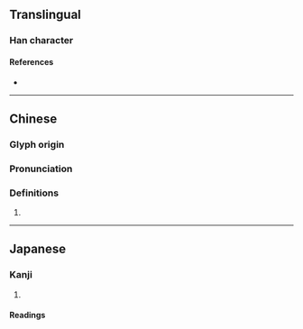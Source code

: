 {{character info/new}}
==Translingual==

===Han character===
{{Han char|rn=96|rad=玉|as=08|sn=12|four=16160|canj=MGAA|ids=⿰王昌}}

====References====
* {{Han ref|kx=0734.270|dkj=21066|dj=1146.280|hdz=21122.010|uh=7429|ud=29737|bh=DAA8|bd=55976}}

----

==Chinese==
{{zh-forms}}

===Glyph origin===
{{Han etym}}

===Pronunciation===
{{zh-pron
|m=chāng
|mc=y
|oc=y
|cat=
}}

===Definitions===
{{zh-hanzi}}

# {{rfdef|zh}}

----

==Japanese==

===Kanji===
{{ja-kanji|grade=|rs=玉08}}

# {{defn|lang=ja|sort=玉08}}

====Readings====
{{ja-readings|on=[[しょう]] (shō)|kun=[[みみだま]] (mimidama)|nanori=}}